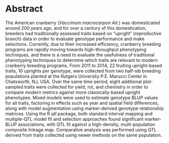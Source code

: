 # Abstract {-}

The American cranberry (_Vaccinium macrocarpon Ait._) was domesticated around 200 years ago, and 
for over a century of this domestication, breeders had traditionally assessed traits based on “upright” 
(reproductive branch) data in order to evaluate genotype performance and make selections. Currently, due 
to their increased efficiency, cranberry breeding programs are rapidly moving towards high-throughput phenotyping 
techniques, and there is a need to evaluate the usefulness of traditional phenotyping techniques to determine which 
traits are relevant to modern cranberry breeding programs. From 2011 to 2014, 22 fruiting upright-based traits, 
10 uprights per genotype, were collected from two half-sib breeding populations planted at the 
Rutgers University P.E. Marucci Center in Chatsworth, NJ, USA.  Over the same time period, eight additional 
plot-sampled traits were collected for yield, rot, and chemistry in order to compare modern metrics against
more classically-based upright phenotypes.  Mixed models were used to estimate 
genotype BLUP values for all traits, factoring in effects such as year and spatial field differences, along
with model augmentation using marker-derived genotype relationship matrices.  Using the R *qtl* package, both standard interval 
mapping and multiple-QTL model fit and selection approaches found significant marker-BLUP associations, with QTL fit against a 
high-density, multi-population composite linkage map.  Comparative analysis was performed using QTL derived from traits collected using newer methods on the same population.

